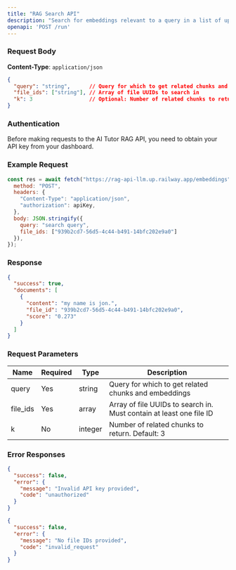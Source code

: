 ```yaml
---
title: "RAG Search API"
description: "Search for embeddings relevant to a query in a list of uploaded files."
openapi: 'POST /run'
---
```


### Request Body

**Content-Type**: `application/json`

```json 
{
  "query": "string",      // Query for which to get related chunks and embeddings
  "file_ids": ["string"], // Array of file UUIDs to search in
  "k": 3                  // Optional: Number of related chunks to return (default: 3)
}
```

### Authentication

Before making requests to the AI Tutor RAG API, you need to obtain your API key from your dashboard.

### Example Request

```javascript
const res = await fetch("https://rag-api-llm.up.railway.app/embeddings", {
  method: "POST",
  headers: {
    "Content-Type": "application/json",
    "authorization": apiKey,
  },
  body: JSON.stringify({
    query: "search query",
    file_ids: ["939b2cd7-56d5-4c44-b491-14bfc202e9a0"]
  }),
});
```

### Response

```json
{
  "success": true,
  "documents": [
    {
      "content": "my name is jon.",
      "file_id": "939b2cd7-56d5-4c44-b491-14bfc202e9a0",
      "score": "0.273"
    }
  ]
}
```

### Request Parameters

| Name      | Required | Type    | Description                                                         |
| --------- | -------- | ------- | ------------------------------------------------------------------- |
| query     | Yes      | string  | Query for which to get related chunks and embeddings                |
| file\_ids | Yes      | array   | Array of file UUIDs to search in. Must contain at least one file ID |
| k         | No       | integer | Number of related chunks to return. Default: 3                      |

### Error Responses

```json
{
  "success": false,
  "error": {
    "message": "Invalid API key provided",
    "code": "unauthorized"
  }
}
```

```json
{
  "success": false,
  "error": {
    "message": "No file IDs provided",
    "code": "invalid_request"
  }
}
```